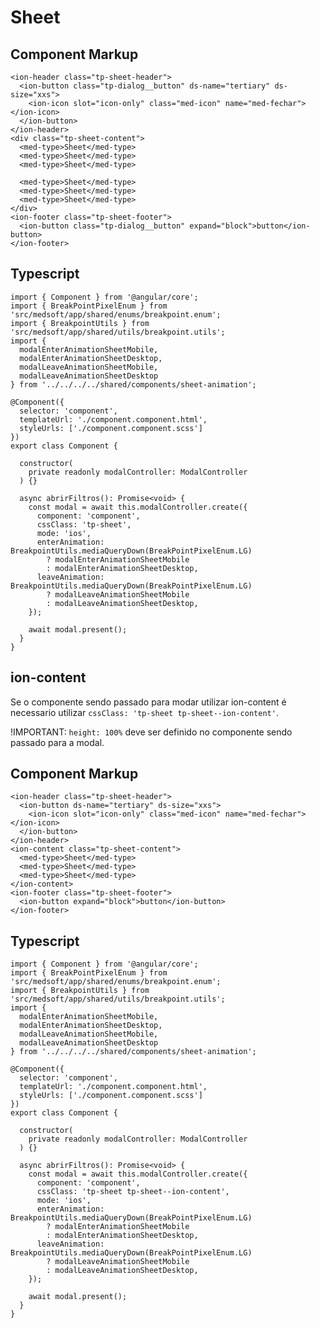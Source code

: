 
<Meta title="Components/Compositions-scss/Sheet/Usage" />

# Sheet

## Component Markup

```
<ion-header class="tp-sheet-header">
  <ion-button class="tp-dialog__button" ds-name="tertiary" ds-size="xxs">
    <ion-icon slot="icon-only" class="med-icon" name="med-fechar"></ion-icon>
  </ion-button>
</ion-header>
<div class="tp-sheet-content">
  <med-type>Sheet</med-type>
  <med-type>Sheet</med-type>
  <med-type>Sheet</med-type>

  <med-type>Sheet</med-type>
  <med-type>Sheet</med-type>
  <med-type>Sheet</med-type>
</div>
<ion-footer class="tp-sheet-footer">
  <ion-button class="tp-dialog__button" expand="block">button</ion-button>
</ion-footer>
```

## Typescript

```
import { Component } from '@angular/core';
import { BreakPointPixelEnum } from 'src/medsoft/app/shared/enums/breakpoint.enum';
import { BreakpointUtils } from 'src/medsoft/app/shared/utils/breakpoint.utils';
import {
  modalEnterAnimationSheetMobile,
  modalEnterAnimationSheetDesktop,
  modalLeaveAnimationSheetMobile,
  modalLeaveAnimationSheetDesktop
} from '../../../../shared/components/sheet-animation';

@Component({
  selector: 'component',
  templateUrl: './component.component.html',
  styleUrls: ['./component.component.scss']
})
export class Component {

  constructor(
    private readonly modalController: ModalController
  ) {}

  async abrirFiltros(): Promise<void> {
    const modal = await this.modalController.create({
      component: 'component',
      cssClass: 'tp-sheet',
      mode: 'ios',
      enterAnimation: BreakpointUtils.mediaQueryDown(BreakPointPixelEnum.LG)
        ? modalEnterAnimationSheetMobile
        : modalEnterAnimationSheetDesktop,
      leaveAnimation: BreakpointUtils.mediaQueryDown(BreakPointPixelEnum.LG)
        ? modalLeaveAnimationSheetMobile
        : modalLeaveAnimationSheetDesktop,
    });

    await modal.present();
  }
}
```

## ion-content

Se o componente sendo passado para modar utilizar ion-content é necessario utilizar `cssClass: 'tp-sheet tp-sheet--ion-content'`.

!IMPORTANT: `height: 100%` deve ser definido no componente sendo passado para a modal.

## Component Markup

```
<ion-header class="tp-sheet-header">
  <ion-button ds-name="tertiary" ds-size="xxs">
    <ion-icon slot="icon-only" class="med-icon" name="med-fechar"></ion-icon>
  </ion-button>
</ion-header>
<ion-content class="tp-sheet-content">
  <med-type>Sheet</med-type>
  <med-type>Sheet</med-type>
  <med-type>Sheet</med-type>
</ion-content>
<ion-footer class="tp-sheet-footer">
  <ion-button expand="block">button</ion-button>
</ion-footer>
```

## Typescript

```
import { Component } from '@angular/core';
import { BreakPointPixelEnum } from 'src/medsoft/app/shared/enums/breakpoint.enum';
import { BreakpointUtils } from 'src/medsoft/app/shared/utils/breakpoint.utils';
import {
  modalEnterAnimationSheetMobile,
  modalEnterAnimationSheetDesktop,
  modalLeaveAnimationSheetMobile,
  modalLeaveAnimationSheetDesktop
} from '../../../../shared/components/sheet-animation';

@Component({
  selector: 'component',
  templateUrl: './component.component.html',
  styleUrls: ['./component.component.scss']
})
export class Component {

  constructor(
    private readonly modalController: ModalController
  ) {}

  async abrirFiltros(): Promise<void> {
    const modal = await this.modalController.create({
      component: 'component',
      cssClass: 'tp-sheet tp-sheet--ion-content',
      mode: 'ios',
      enterAnimation: BreakpointUtils.mediaQueryDown(BreakPointPixelEnum.LG)
        ? modalEnterAnimationSheetMobile
        : modalEnterAnimationSheetDesktop,
      leaveAnimation: BreakpointUtils.mediaQueryDown(BreakPointPixelEnum.LG)
        ? modalLeaveAnimationSheetMobile
        : modalLeaveAnimationSheetDesktop,
    });

    await modal.present();
  }
}
```
